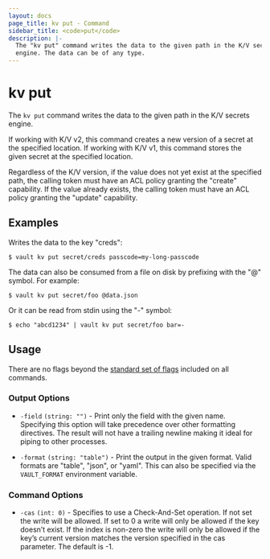 ```yaml
---
layout: docs
page_title: kv put - Command
sidebar_title: <code>put</code>
description: |-
  The "kv put" command writes the data to the given path in the K/V secrets
  engine. The data can be of any type.
---
```


# kv put

The `kv put` command writes the data to the given path in the K/V secrets
engine.

If working with K/V v2, this command creates a new version of a secret at the
specified location. If working with K/V v1, this command stores the given secret
at the specified location.

Regardless of the K/V version, if the value does not yet exist at the specified
path, the calling token must have an ACL policy granting the "create"
capability. If the value already exists, the calling token must have an ACL
policy granting the "update" capability.

## Examples

Writes the data to the key "creds":

```text
$ vault kv put secret/creds passcode=my-long-passcode
```

The data can also be consumed from a file on disk by prefixing with the "@"
symbol. For example:

```text
$ vault kv put secret/foo @data.json
```

Or it can be read from stdin using the "-" symbol:

```text
$ echo "abcd1234" | vault kv put secret/foo bar=-
```

## Usage

There are no flags beyond the [standard set of flags](/docs/commands/index.html)
included on all commands.

### Output Options

- `-field` `(string: "")` - Print only the field with the given name. Specifying
  this option will take precedence over other formatting directives. The result
  will not have a trailing newline making it ideal for piping to other
  processes.

- `-format` `(string: "table")` - Print the output in the given format. Valid
  formats are "table", "json", or "yaml". This can also be specified via the
  `VAULT_FORMAT` environment variable.

### Command Options

- `-cas` `(int: 0)` - Specifies to use a Check-And-Set operation. If not set the
  write will be allowed. If set to 0 a write will only be allowed if the key
  doesn’t exist. If the index is non-zero the write will only be allowed if the
  key’s current version matches the version specified in the cas parameter. The
  default is -1.
